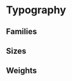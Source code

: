 

# Typography

## Families

<StyleShowcases
  prefix="--tdp-text-font-family"
  styleKey="fontFamily"
  showcaseComponent="text"
/>

## Sizes

<StyleShowcases
  prefix="--tdp-text-size"
  styleKey="fontSize"
  showcaseComponent="text"
/>

## Weights

<StyleShowcases
  prefix="--tdp-text-weight"
  styleKey="fontWeight"
  showcaseComponent="text"
/>
